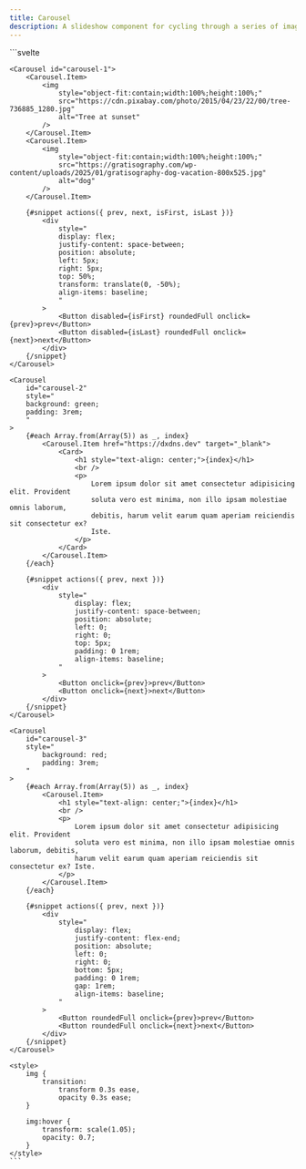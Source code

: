 ```yaml
---
title: Carousel
description: A slideshow component for cycling through a series of images or content panels, with support for navigation controls and autoplay.
---
```


<Tabs>
  <TabItem label="Preview">
    <CarouselPreview client:load />
  </TabItem>
  <TabItem label="Usage">
    ```svelte
    <script lang="ts">
        import { Button, Card, Carousel } from "@dxdns/feflow"
    </script>

    <Carousel id="carousel-1">
        <Carousel.Item>
            <img
                style="object-fit:contain;width:100%;height:100%;"
                src="https://cdn.pixabay.com/photo/2015/04/23/22/00/tree-736885_1280.jpg"
                alt="Tree at sunset"
            />
        </Carousel.Item>
        <Carousel.Item>
            <img
                style="object-fit:contain;width:100%;height:100%;"
                src="https://gratisography.com/wp-content/uploads/2025/01/gratisography-dog-vacation-800x525.jpg"
                alt="dog"
            />
        </Carousel.Item>

        {#snippet actions({ prev, next, isFirst, isLast })}
            <div
                style="
                display: flex;
                justify-content: space-between;
                position: absolute;
                left: 5px;
                right: 5px;
                top: 50%;
                transform: translate(0, -50%);
                align-items: baseline;
                "
            >
                <Button disabled={isFirst} roundedFull onclick={prev}>prev</Button>
                <Button disabled={isLast} roundedFull onclick={next}>next</Button>
            </div>
        {/snippet}
    </Carousel>

    <Carousel
        id="carousel-2"
        style="
        background: green;
        padding: 3rem;
        "
    >
        {#each Array.from(Array(5)) as _, index}
            <Carousel.Item href="https://dxdns.dev" target="_blank">
                <Card>
                    <h1 style="text-align: center;">{index}</h1>
                    <br />
                    <p>
                        Lorem ipsum dolor sit amet consectetur adipisicing elit. Provident
                        soluta vero est minima, non illo ipsam molestiae omnis laborum,
                        debitis, harum velit earum quam aperiam reiciendis sit consectetur ex?
                        Iste.
                    </p>
                </Card>
            </Carousel.Item>
        {/each}

        {#snippet actions({ prev, next })}
            <div
                style="
                    display: flex;
                    justify-content: space-between;
                    position: absolute;
                    left: 0;
                    right: 0;
                    top: 5px;
                    padding: 0 1rem;
                    align-items: baseline;
                "
            >
                <Button onclick={prev}>prev</Button>
                <Button onclick={next}>next</Button>
            </div>
        {/snippet}
    </Carousel>

    <Carousel
        id="carousel-3"
        style="
            background: red;
            padding: 3rem;
        "
    >
        {#each Array.from(Array(5)) as _, index}
            <Carousel.Item>
                <h1 style="text-align: center;">{index}</h1>
                <br />
                <p>
                    Lorem ipsum dolor sit amet consectetur adipisicing elit. Provident
                    soluta vero est minima, non illo ipsam molestiae omnis laborum, debitis,
                    harum velit earum quam aperiam reiciendis sit consectetur ex? Iste.
                </p>
            </Carousel.Item>
        {/each}

        {#snippet actions({ prev, next })}
            <div
                style="
                    display: flex;
                    justify-content: flex-end;
                    position: absolute;
                    left: 0;
                    right: 0;
                    bottom: 5px;
                    padding: 0 1rem;
                    gap: 1rem;
                    align-items: baseline;
                "
            >
                <Button roundedFull onclick={prev}>prev</Button>
                <Button roundedFull onclick={next}>next</Button>
            </div>
        {/snippet}
    </Carousel>

    <style>
        img {
            transition:
                transform 0.3s ease,
                opacity 0.3s ease;
        }

        img:hover {
            transform: scale(1.05);
            opacity: 0.7;
        }
    </style>
    ```
  </TabItem>
</Tabs>
